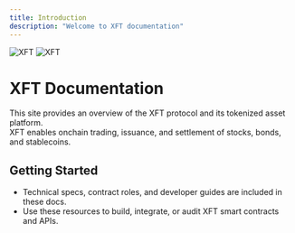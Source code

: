 ```yaml
---
title: Introduction
description: "Welcome to XFT documentation"
---
```


<img
  className="block dark:hidden"
  src="/images/hero-light.png"
  alt="XFT"
/>
<img
  className="hidden dark:block"
  src="/images/hero-dark.png"
  alt="XFT"
/>

# XFT Documentation

This site provides an overview of the XFT protocol and its tokenized asset platform.  
XFT enables onchain trading, issuance, and settlement of stocks, bonds, and stablecoins.

## Getting Started

- Technical specs, contract roles, and developer guides are included in these docs.
- Use these resources to build, integrate, or audit XFT smart contracts and APIs.
